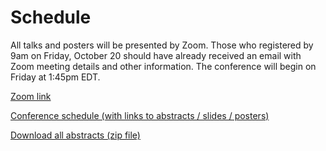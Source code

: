 
# Schedule

All talks and posters will be presented by Zoom. Those who registered by 9am on Friday, October 20 should have already received an email with Zoom meeting details and other information. The conference will begin on Friday at 1:45pm EDT.

[Zoom link](https://zoom.us/j/94688446687)


[Conference schedule (with links to abstracts / slides / posters)](https://docs.google.com/spreadsheets/d/1ZIQDiTmwfWAaDmVwNTDn2v6aPkPIzJhFi7WNZ9XoFKA/edit?usp=sharing)

[Download all abstracts (zip file)](amp2023_abstracts.zip)

<br/>

